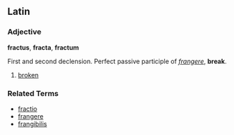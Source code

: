 ==Latin==
===Adjective===
'''fractus''', '''fracta''', '''fractum'''

First and second declension.
Perfect passive participle of ''[[frangere]]'', '''break'''.

# [[broken]]

===Related Terms===
*[[fractio]]
*[[frangere]]
*[[frangibilis]]